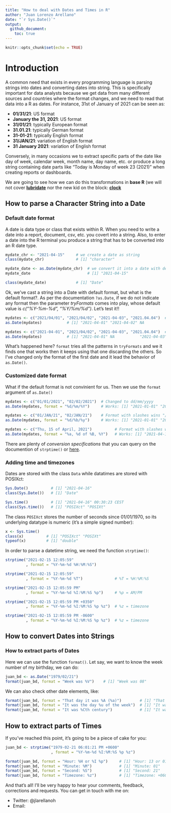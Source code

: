 ```yaml
---
title: "How to deal with Dates and Times in R"
author: "Juan Lorenzo Arellano"
date: "`r Sys.Date()`"
output:
  github_document:
    toc: true
---
```


```r
knitr::opts_chunk$set(echo = TRUE)
```



# Introduction

A common need that exists in every programming language is parsing strings into dates and converting dates into string. This is specifically important for data analysts because we get data from many different sources and countries where the format changes, and we need to read that data into a R as dates. For instance, 31st of January of 2021 can be seen as:

* **01/31/21**: US format
* **January the 31, 2021**: US format
* **31/01/21**: typically European format
* **31.01.21**: typically German format
* **31-01-21**: typically English format
* **31/JAN/21**: variation of English format
* **31 January 2021**: variation of English format

Conversely, in many occasions we to extract specific parts of the date like day of week, calendar week, month name, day name, etc. or produce a long string containing date parts like "Today is Monday of week 23 (2021)" when creating reports or dashboards.

We are going to see how we can do this transformations in **base R** (we will not cover [**lubridate**](https://lubridate.tidyverse.org/) nor the new kid on the block: [**clock**](https://clock.r-lib.org/)

## How to parse a Character String into a Date

### Default date format

A date is data type or class that exists within R. When you need to write a date into a report, document, csv, etc. you covert into a string. Also, to enter a date into the R terminal you produce a string that has to be converted into an R date type.

```r
mydate_chr <- "2021-04-15"     # we create a date as string
class(mydate_chr)              # [1] "character"

mydate_date <- as.Date(mydate_chr)  # we convert it into a date with default format yyyy-mm-dd 
mydate_date                         # [1] "2021-04-15"

class(mydate_date)             # [1] "Date"
```

Ok, we've cast a string into a Date with default format, but what is the default format?. As per the documentation `?as.Date`, if we do not indicate any format then the parameter *tryFormats* comes into play, whose default value is *c("%Y-%m-%d", "%Y/%m/%d")*. Let's test it!!

```r
mydates <- c("2021/04/01", "2021/04/02", "2021-04-03", "2021.04.04")  # Format with slashes wins "/"
as.Date(mydates)           # [1] "2021-04-01" "2021-04-02" NA           NA 

mydates <- c("2021-04-01", "2021/04/02", "2021-04-03", "2021.04.04")  # Format with dashes wins "-"
as.Date(mydates)           # [1] "2021-04-01" NA           "2021-04-03" NA  

```
What's happened here? `format` tries all the patterns in `tryFormats` and we it finds one that works then it keeps using that one discarding the others. So I've changed only the format of the first date and it lead the behavior of `as.Date()`.

### Customized date format

What if the default format is not convinient for us. Then we use the `format` argument of `as.Date()`

```r
mydates <- c("01/01/2021", "02/02/2021")  # Changed to dd/mm/yyyy
as.Date(mydates, format = "%d/%m/%Y")     # Works: [1] "2021-01-01" "2021-02-02"

mydates <- c("01/JAN/21", "02/JAN/21")    # Format with slashes wins "/"
as.Date(mydates, format = "%d/%b/%y")     # Works: [1] "2021-01-01" "2021-01-02"

mydates <- c("Thu, 15 of April, 2021")          # Format with slashes wins "/"
as.Date(mydates, format = "%a, %d of %B, %Y")   # Works: [1] "2021-04-15"

```

There are plenty of *conversion specifications* that you can query on the documention of `strptime()` or [here](https://rdrr.io/r/base/strptime.html).


### Adding time and timezones

Dates are stored with the class `Data` while datatimes are stored with POSIXct:

```r
Sys.Date()          # [1] "2021-04-16"
class(Sys.Date())   # [1] "Date"

Sys.time()          # [1] "2021-04-16" 00:30:23 CEST
class(Sys.time())   # [1] "POSIXct" "POSIXt" 

```
The class `POSIXct` stores the number of seconds since 01/01/1970, so its underlying datatype is numeric (it's a simple signed number):

```r
x <- Sys.time()    
class(x)          # [1] "POSIXct" "POSIXt"
typeof(x)         # [1] "double"
```

In order to parse a datetime string, we need the function `strptime()`:

```r
strptime("2021-02-15 12:05:59"
         , format = "%Y-%m-%d %H:%M:%S")

strptime("2021-02-15 12:05:59"
         , format = "%Y-%m-%d %T")              # %T = %H:%M:%S

strptime("2021-02-15 12:05:59 PM"
         , format = "%Y-%m-%d %I:%M:%S %p")     # %p = AM/PM

strptime("2021-02-15 12:05:59 PM +0350"
         , format = "%Y-%m-%d %I:%M:%S %p %z")  # %z = timezone

strptime("2021-02-15 12:05:59 PM -0600"
         , format = "%Y-%m-%d %I:%M:%S %p %z")  # %z = timezone
```

## How to convert Dates into Strings

### How to extract parts of Dates

Here we can use the function `format()`. Let say, we want to know the week number of my birthday, we can do:

```r
juan_bd <- as.Date("1979/02/21")
format(juan_bd, format = "Week was %V")    # [1] "Week was 08"
```
We can also check other date elements, like:

```r
format(juan_bd, format = "That day it was %A (%a)")        # [1] "That day it was Wednesday (Wed)"
format(juan_bd, format = "It was the day %u of the week")  # [1] "It was the day 3rd of the week 08"
format(juan_bd, format = "It was %Cth century")            # [1] "It was 19th century"
```

## How to extract parts of Times

If you've reached this point, it's going to be a piece of cake for you:

```r
juan_bd <- strptime("1979-02-21 06:01:21 PM +0600"
                    , format = "%Y-%m-%d %I:%M:%S %p %z")

format(juan_bd, format = "Hour: %H or %I %p")     # [1] "Hour: 13 or 01 PM" 
format(juan_bd, format = "Minute: %M")            # [1] "Minute: 01"
format(juan_bd, format = "Second: %S")            # [1] "Second: 21"
format(juan_bd, format = "Timezone: %z")          # [1] "Timezone: +0600"
```


And that's all! I'll be very happy to hear your comments, feedback, corrections and requests. You can get in touch with me on:

* Twitter: @jlarellanoh
* Email: 
